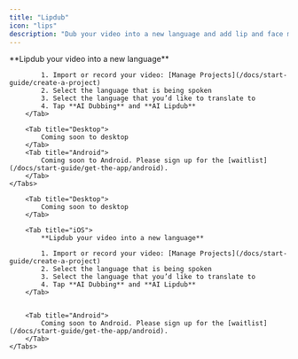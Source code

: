 ```yaml
---
title: "Lipdub"
icon: "lips"
description: "Dub your video into a new language and add lip and face movements to match the new language"
---
```


<div id="ios-tab">
    <Tabs>
        <Tab title="iOS">
            **Lipdub your video into a new language**

            1. Import or record your video: [Manage Projects](/docs/start-guide/create-a-project)
            2. Select the language that is being spoken
            3. Select the language that you’d like to translate to
            4. Tap **AI Dubbing** and **AI Lipdub**
        </Tab>

        <Tab title="Desktop">
            Coming soon to desktop
        </Tab>
        <Tab title="Android">
            Coming soon to Android. Please sign up for the [waitlist](/docs/start-guide/get-the-app/android).
        </Tab>
    </Tabs>
</div>

<div id="desktop-tab">
    <Tabs>
        
        <Tab title="Desktop">
            Coming soon to desktop
        </Tab>

        <Tab title="iOS">
            **Lipdub your video into a new language**

            1. Import or record your video: [Manage Projects](/docs/start-guide/create-a-project)
            2. Select the language that is being spoken
            3. Select the language that you’d like to translate to
            4. Tap **AI Dubbing** and **AI Lipdub**
        </Tab>


        <Tab title="Android">
            Coming soon to Android. Please sign up for the [waitlist](/docs/start-guide/get-the-app/android).
        </Tab>
    </Tabs>
</div>